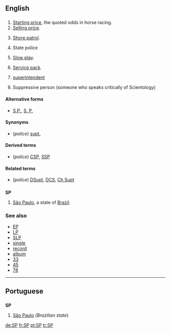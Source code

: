 {{also|sp}}
==English==

==={{initialism}}===
{{en-noun}}

# [[starting price|Starting price]], the quoted odds in horse racing.
# [[selling price|Selling price]].
# {{context|US|military|navy}} [[shore patrol|Shore patrol]].
# {{police}} State police
# [[slow play|Slow play]].
# {{computing}} [[Service pack|Service pack]].
# {{police}} [[superintendent]]
# Suppressive person (someone who speaks critically of Scientology)

====Alternative forms====
* [[S.P.]], [[S. P.]]

====Synonyms====
* (''police'') [[supt.]]

====Derived terms====
* (''police'') [[CSP]], [[SSP]]

====Related terms====
* (''police'') [[DSupt]], [[DCS]], [[Ch Supt]]

==={{abbreviation}}===
'''SP'''

# [[São Paulo]], a state of [[Brazil]].

===See also===
* [[EP]]
* [[LP]]
* [[SLP]]
* [[single]]
* [[record]]
* [[album]]
* [[33]]
* [[45]]
* [[78]]

----

==Portuguese==

==={{initialism}}===
'''SP'''

# [[São Paulo]] (''Brazilian state'')

[[de:SP]]
[[fr:SP]]
[[pt:SP]]
[[tr:SP]]